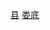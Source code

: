 {{Catnav|頁面分類|...|中国各省行政区划|湖南行政区划|湖南省地级行政区|娄底|娄底行政区划|娄底区县市}}
{{Catnav|頁面分類|...|湖南省县级行政区|湖南省县份}}
{{catmore|双峰县|湖南省双峰县}}


[[Category:娄底区县市|县]]
[[Category:湖南省县份|娄底]]